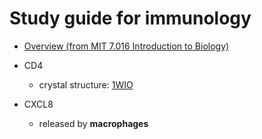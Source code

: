 # Study guide for immunology

- [Overview (from MIT 7.016 Introduction to Biology)](./overview)

- CD4
    - crystal structure: [1WIO](https://www.rcsb.org/structure/1wio)
- CXCL8
    - released by **macrophages**